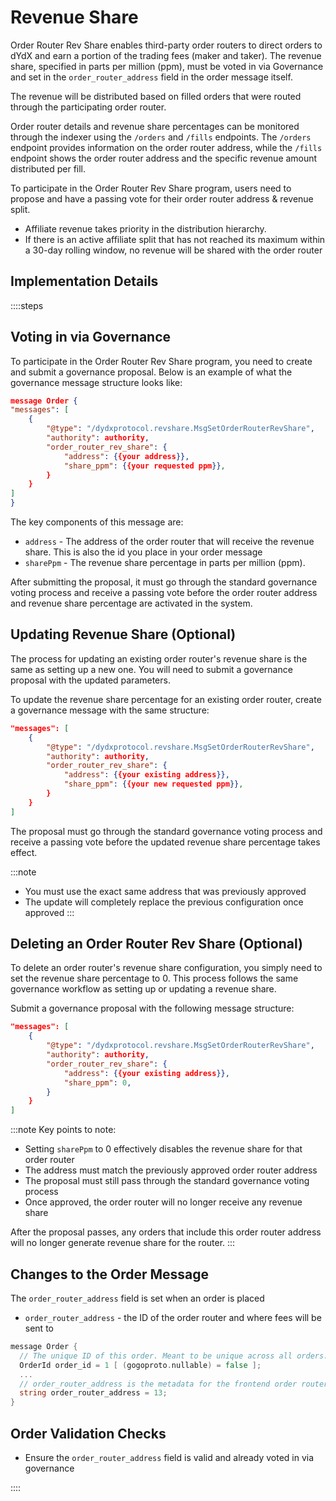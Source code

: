# Revenue Share

Order Router Rev Share enables third-party order routers to direct orders to dYdX and earn a portion of the trading fees (maker and taker). The revenue share, specified in parts per million (ppm), must be voted in via Governance and set in the `order_router_address` field in the order message itself.

The revenue will be distributed based on filled orders that were routed through the participating order router.

Order router details and revenue share percentages can be monitored through the indexer using the `/orders` and `/fills` endpoints. The `/orders` endpoint provides information on the order router address, while the `/fills` endpoint shows the order router address and the specific revenue amount distributed per fill.

To participate in the Order Router Rev Share program, users need to propose and have a passing vote for their order router address & revenue split.

- Affiliate revenue takes priority in the distribution hierarchy.
- If there is an active affiliate split that has not reached its maximum within a 30-day rolling window, no revenue will be shared with the order router

## Implementation Details

::::steps

## Voting in via Governance

To participate in the Order Router Rev Share program, you need to create and submit a governance proposal. Below is an example of what the governance message structure looks like:
```json
message Order {
"messages": [
	{
		"@type": "/dydxprotocol.revshare.MsgSetOrderRouterRevShare",
		"authority": authority,
		"order_router_rev_share": {
			"address": {{your address}},
			"share_ppm": {{your requested ppm}},
		}
	}
]
}
```
The key components of this message are:

- `address` - The address of the order router that will receive the revenue share. This is also the id you place in your order message
- `sharePpm` - The revenue share percentage in parts per million (ppm).

After submitting the proposal, it must go through the standard governance voting process and receive a passing vote before the order router address and revenue share percentage are activated in the system.

## Updating Revenue Share (Optional)

The process for updating an existing order router's revenue share is the same as setting up a new one. You will need to submit a governance proposal with the updated parameters.

To update the revenue share percentage for an existing order router, create a governance message with the same structure:

```json
"messages": [
	{
		"@type": "/dydxprotocol.revshare.MsgSetOrderRouterRevShare",
		"authority": authority,
		"order_router_rev_share": {
			"address": {{your existing address}},
			"share_ppm": {{your new requested ppm}},
		}
	}
]
```

The proposal must go through the standard governance voting process and receive a passing vote before the updated revenue share percentage takes effect.

:::note

- You must use the exact same address that was previously approved
- The update will completely replace the previous configuration once approved
:::

## Deleting an Order Router Rev Share (Optional)

To delete an order router's revenue share configuration, you simply need to set the revenue share percentage to 0. This process follows the same governance workflow as setting up or updating a revenue share.

Submit a governance proposal with the following message structure:
```json
"messages": [
	{
		"@type": "/dydxprotocol.revshare.MsgSetOrderRouterRevShare",
		"authority": authority,
		"order_router_rev_share": {
			"address": {{your existing address}},
			"share_ppm": 0,
		}
	}
]
```

:::note
Key points to note:

- Setting `sharePpm` to 0 effectively disables the revenue share for that order router
- The address must match the previously approved order router address
- The proposal must still pass through the standard governance voting process
- Once approved, the order router will no longer receive any revenue share

After the proposal passes, any orders that include this order router address will no longer generate revenue share for the router.
:::

## Changes to the Order Message
The `order_router_address` field is set when an order is placed

- `order_router_address` - the ID of the order router and where fees will be sent to

```go
message Order {
  // The unique ID of this order. Meant to be unique across all orders.
  OrderId order_id = 1 [ (gogoproto.nullable) = false ];
  ...
  // order_router_address is the metadata for the frontend order router.
  string order_router_address = 13;
}
```

## Order Validation Checks

- Ensure the `order_router_address` field is valid and already voted in via governance

::::
